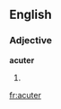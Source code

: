 ==English==
===Adjective===
'''acuter'''
# {{comparative of|[[acute]]}}
{{anagrams:en/acertu}}
[[fr:acuter]]